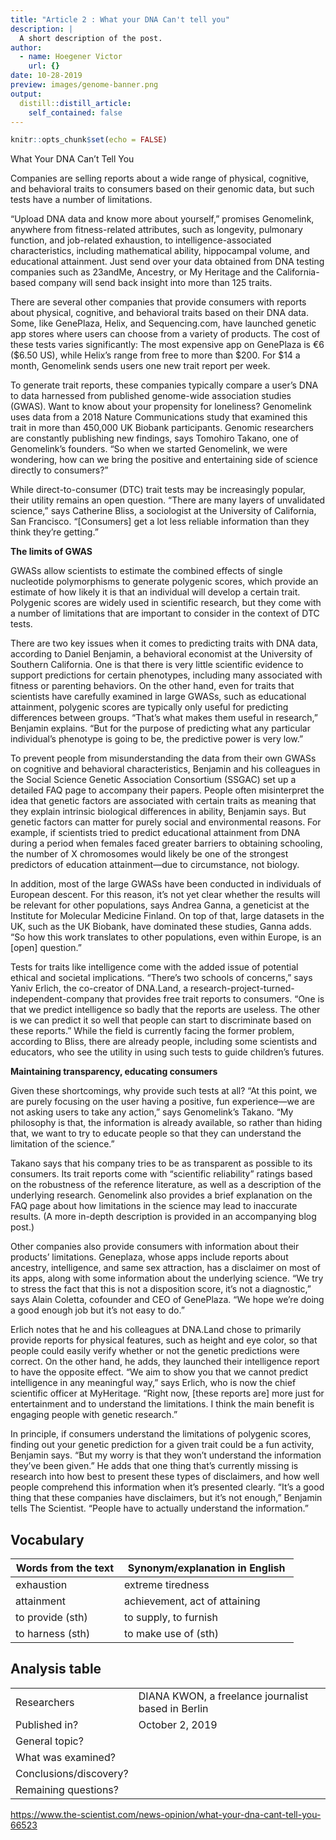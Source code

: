 ```yaml
---
title: "Article 2 : What your DNA Can't tell you"
description: |
  A short description of the post.
author:
  - name: Hoegener Victor
    url: {}
date: 10-28-2019
preview: images/genome-banner.png
output:
  distill::distill_article:
    self_contained: false
---
```


```r
knitr::opts_chunk$set(echo = FALSE)
```

What Your DNA Can’t Tell You

Companies are selling reports about a wide range of physical, cognitive, and behavioral traits to consumers based on their genomic data, but such tests have a number of limitations.


“Upload DNA data and know more about yourself,” promises Genomelink, anywhere from fitness-related attributes, such as longevity, pulmonary function, and job-related exhaustion, to intelligence-associated characteristics, including mathematical ability, hippocampal volume, and educational attainment. Just send over your data obtained from DNA testing companies such as 23andMe, Ancestry, or My Heritage and the California-based company will send back insight into more than 125 traits.

There are several other companies that provide consumers with reports about physical, cognitive, and behavioral traits based on their DNA data. Some, like GenePlaza, Helix, and Sequencing.com, have launched genetic app stores where users can choose from a variety of products. The cost of these tests varies significantly: The most expensive app on GenePlaza is €6 ($6.50 US), while Helix’s range from free to more than $200. For $14 a month, Genomelink sends users one new trait report per week.

To generate trait reports, these companies typically compare a user’s DNA to data harnessed from published genome-wide association studies (GWAS). Want to know about your propensity for loneliness? Genomelink uses data from a 2018 Nature Communications study that examined this trait in more than 450,000 UK Biobank participants. Genomic researchers are constantly publishing new findings, says Tomohiro Takano, one of Genomelink’s founders. “So when we started Genomelink, we were wondering, how can we bring the positive and entertaining side of science directly to consumers?”

While direct-to-consumer (DTC) trait tests may be increasingly popular, their utility remains an open question. “There are many layers of unvalidated science,” says Catherine Bliss, a sociologist at the University of California, San Francisco. “[Consumers] get a lot less reliable information than they think they’re getting.”

**The limits of GWAS**

GWASs allow scientists to estimate the combined effects of single nucleotide polymorphisms to generate polygenic scores, which provide an estimate of how likely it is that an individual will develop a certain trait. Polygenic scores are widely used in scientific research, but they come with a number of limitations that are important to consider in the context of DTC tests.

There are two key issues when it comes to predicting traits with DNA data, according to Daniel Benjamin, a behavioral economist at the University of Southern California. One is that there is very little scientific evidence to support predictions for certain phenotypes, including many associated with fitness or parenting behaviors. On the other hand, even for traits that scientists have carefully examined in large GWASs, such as educational attainment, polygenic scores are typically only useful for predicting differences between groups. “That’s what makes them useful in research,” Benjamin explains. “But for the purpose of predicting what any particular individual’s phenotype is going to be, the predictive power is very low.”

To prevent people from misunderstanding the data from their own GWASs on cognitive and behavioral characteristics, Benjamin and his colleagues in the Social Science Genetic Association Consortium (SSGAC) set up a detailed FAQ page to accompany their papers. People often misinterpret the idea that genetic factors are associated with certain traits as meaning that they explain intrinsic biological differences in ability, Benjamin says. But genetic factors can matter for purely social and environmental reasons. For example, if scientists tried to predict educational attainment from DNA during a period when females faced greater barriers to obtaining schooling, the number of X chromosomes would likely be one of the strongest predictors of education attainment—due to circumstance, not biology.

In addition, most of the large GWASs have been conducted in individuals of European descent. For this reason, it’s not yet clear whether the results will be relevant for other populations, says Andrea Ganna, a geneticist at the Institute for Molecular Medicine Finland. On top of that, large datasets in the UK, such as the UK Biobank, have dominated these studies, Ganna adds. “So how this work translates to other populations, even within Europe, is an [open] question.”

Tests for traits like intelligence come with the added issue of potential ethical and societal implications. “There’s two schools of concerns,” says Yaniv Erlich, the co-creator of DNA.Land, a research-project-turned-independent-company that provides free trait reports to consumers. “One is that we predict intelligence so badly that the reports are useless. The other is we can predict it so well that people can start to discriminate based on these reports.” While the field is currently facing the former problem, according to Bliss, there are already people, including some scientists and educators, who see the utility in using such tests to guide children’s futures.

**Maintaining transparency, educating consumers**

Given these shortcomings, why provide such tests at all? “At this point, we are purely focusing on the user having a positive, fun experience—we are not asking users to take any action,” says Genomelink’s Takano. “My philosophy is that, the information is already available, so rather than hiding that, we want to try to educate people so that they can understand the limitation of the science.”

Takano says that his company tries to be as transparent as possible to its consumers. Its trait reports come with “scientific reliability” ratings based on the robustness of the reference literature, as well as a description of the underlying research. Genomelink also provides a brief explanation on the FAQ page about how limitations in the science may lead to inaccurate results. (A more in-depth description is provided in an accompanying blog post.)

Other companies also provide consumers with information about their products’ limitations. Geneplaza, whose apps include reports about ancestry, intelligence, and same sex attraction, has a disclaimer on most of its apps, along with some information about the underlying science. “We try to stress the fact that this is not a disposition score, it’s not a diagnostic,” says Alain Coletta, cofounder and CEO of GenePlaza. “We hope we’re doing a good enough job but it’s not easy to do.”

Erlich notes that he and his colleagues at DNA.Land chose to primarily provide reports for physical features, such as height and eye color, so that people could easily verify whether or not the genetic predictions were correct. On the other hand, he adds, they launched their intelligence report to have the opposite effect. “We aim to show you that we cannot predict intelligence in any meaningful way,” says Erlich, who is now the chief scientific officer at MyHeritage. “Right now, [these reports are] more just for entertainment and to understand the limitations. I think the main benefit is engaging people with genetic research.”

In principle, if consumers understand the limitations of polygenic scores, finding out your genetic prediction for a given trait could be a fun activity, Benjamin says. “But my worry is that they won’t understand the information they’ve been given.” He adds that one thing that’s currently missing is research into how best to present these types of disclaimers, and how well people comprehend this information when it’s presented clearly. “It’s a good thing that these companies have disclaimers, but it’s not enough,” Benjamin tells The Scientist. “People have to actually understand the information.”

## Vocabulary

| Words from the text | Synonym/explanation in English |
| ------------------- | ------------------------------ |
| exhaustion   | extreme tiredness                   |
| attainment                    | achievement, act of attaining         |
| to provide (sth)                    | to supply, to furnish         |
| to harness (sth)                    | to make use of (sth)         |


## Analysis table

|                              |                                                                     |
| ---------------------------- | ------------------------------------------------------------------- |
| Researchers                  | DIANA KWON, a freelance journalist based in Berlin                        |
| Published in?                | October 2, 2019                                                       |
| General topic?               |                        |
| What was examined?       |        |
| Conclusions/discovery?       |        |
| Remaining questions?         |        |

<https://www.the-scientist.com/news-opinion/what-your-dna-cant-tell-you-66523>

